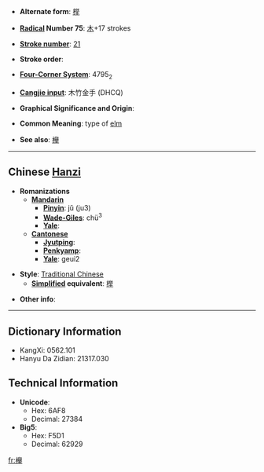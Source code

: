* '''Alternate form''': [[榉]]

* '''[[Wiktionary:Chinese radical index| Radical]] Number 75''': [[Wiktionary:Chinese radical index 木|木]]+17 strokes

* '''[[Wiktionary:Chinese total strokes index|Stroke number]]''': [[Wiktionary:Chinese total strokes index 21|21]]

* '''Stroke order''': 

* '''[[Wiktionary:Chinese four corner index|Four-Corner System]]''': 4795<sub>2</sub>

* '''[[Wiktionary:Chinese Cangjie index|Cangjie input]]''': 木竹金手 (DHCQ)

* '''Graphical Significance and Origin''': 

* '''Common Meaning''': type of [[elm]]

* '''See also''': [[欅]]<!-- seem to be variants of same char, [[zelkova]], which is related to [[elm]] -->

----

== Chinese [[Hanzi]] ==

* '''Romanizations'''
** '''[[Mandarin]]'''
*** '''[[Pinyin]]''': jǔ (ju3)
*** '''[[Wade-Giles]]''': chü<sup>3</sup>
*** '''[[Yale]]''': 
** '''[[Cantonese]]'''
*** '''[[Jyutping]]''':
*** '''[[Penkyamp]]''': 
*** '''[[Yale]]''': geui2

* '''Style''': [[Traditional Chinese]] 
** '''[[Simplified Chinese|Simplified]] equivalent''': [[榉]]

* '''Other info''': 

----

== Dictionary Information ==

* KangXi: 0562.101
* Hanyu Da Zidian: 21317.030

== Technical Information ==

* '''Unicode''':
** Hex: 6AF8
** Decimal: 27384
* '''Big5''':
** Hex: F5D1
** Decimal: 62929

[[fr:櫸]]